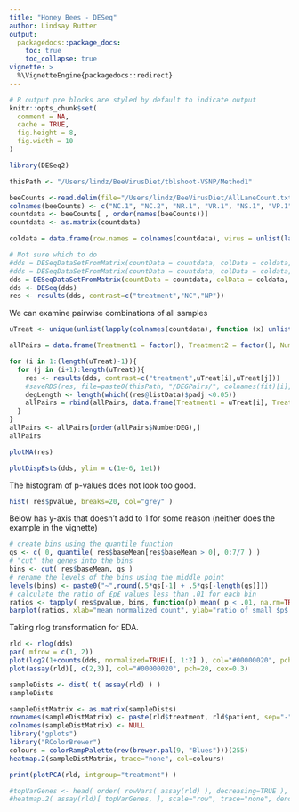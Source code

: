 ```yaml
---
title: "Honey Bees - DESeq"
author: Lindsay Rutter
output:
  packagedocs::package_docs:
    toc: true
    toc_collapse: true
vignette: >
  %\VignetteEngine{packagedocs::redirect}
---
```


<meta http-equiv="content-type" content="text/html;charset=utf-8" />

```r
# R output pre blocks are styled by default to indicate output
knitr::opts_chunk$set(
  comment = NA,
  cache = TRUE,
  fig.height = 8,
  fig.width = 10
)
```

```r
library(DESeq2)

thisPath <- "/Users/lindz/BeeVirusDiet/tblshoot-VSNP/Method1"

beeCounts <-read.delim(file="/Users/lindz/BeeVirusDiet/AllLaneCount.txt",row.names=1,stringsAsFactors = FALSE)
colnames(beeCounts) <- c("NC.1", "NC.2", "NR.1", "VR.1", "NS.1", "VP.1", "NS.2", "VR.2", "NP.1", "VP.2", "VC.1", "NP.2", "VP.3", "NP.3", "VS.1", "VS.2", "VC.2", "NC.3", "VP.4", "NC.4", "NR.2", "VC.3", "VC.4", "NP.4", "VR.3", "NC.5", "VS.3", "NP.5", "VC.5", "VS.4", "NS.3", "VS.5", "VP.5", "NR.3", "NR.4", "VC.6", "NS.4", "NC.6", "NP.6", "VR.4", "NR.5", "NR.6", "NS.5", "VP.6", "NS.6", "VR.5", "VR.6", "VS.6")
countdata <- beeCounts[ , order(names(beeCounts))]
countdata <- as.matrix(countdata)

coldata = data.frame(row.names = colnames(countdata), virus = unlist(lapply(colnames(countdata), function (x) substring(unlist(strsplit(x, "[.]"))[1],1,1))), diet = unlist(lapply(colnames(countdata), function (x) substring(unlist(strsplit(x, "[.]"))[1],2,2))), treatment = unlist(lapply(colnames(countdata), function (x) unlist(strsplit(x, "[.]"))[1])))

# Not sure which to do
#dds = DESeqDataSetFromMatrix(countData = countdata, colData = coldata, design = ~ virus + diet + virus:diet)
#dds = DESeqDataSetFromMatrix(countData = countdata, colData = coldata, design = ~ virus + diet + virus:diet)
dds = DESeqDataSetFromMatrix(countData = countdata, colData = coldata, design = ~ treatment)
dds <- DESeq(dds)
res <- results(dds, contrast=c("treatment","NC","NP"))
```

We can examine pairwise combinations of all samples

```r
uTreat <- unique(unlist(lapply(colnames(countdata), function (x) unlist(strsplit(x, "[.]"))[1])))

allPairs = data.frame(Treatment1 = factor(), Treatment2 = factor(), NumberDEG = numeric())

for (i in 1:(length(uTreat)-1)){
  for (j in (i+1):length(uTreat)){
    res <- results(dds, contrast=c("treatment",uTreat[i],uTreat[j]))
    #saveRDS(res, file=paste0(thisPath, "/DEGPairs/", colnames(fit)[i], colnames(fit)[j],".Rds"))
    degLength <- length(which((res@listData)$padj <0.05))
    allPairs = rbind(allPairs, data.frame(Treatment1 = uTreat[i], Treatment2 = uTreat[j], NumberDEG = degLength))
  }
}
allPairs <- allPairs[order(allPairs$NumberDEG),]
allPairs
```

```r
plotMA(res)
```

```r
plotDispEsts(dds, ylim = c(1e-6, 1e1))
```

The histogram of p-values does not look too good. 

```r
hist( res$pvalue, breaks=20, col="grey" )
```

Below has y-axis that doesn't add to 1 for some reason (neither does the example in the vignette)

```r
# create bins using the quantile function
qs <- c( 0, quantile( res$baseMean[res$baseMean > 0], 0:7/7 ) )
# "cut" the genes into the bins
bins <- cut( res$baseMean, qs )
# rename the levels of the bins using the middle point
levels(bins) <- paste0("~",round(.5*qs[-1] + .5*qs[-length(qs)]))
# calculate the ratio of £p£ values less than .01 for each bin
ratios <- tapply( res$pvalue, bins, function(p) mean( p < .01, na.rm=TRUE ) ) # plot these ratios
barplot(ratios, xlab="mean normalized count", ylab="ratio of small $p$ values")
```

Taking rlog transformation for EDA.

```r
rld <- rlog(dds)
par( mfrow = c(1, 2))
plot(log2(1+counts(dds, normalized=TRUE)[, 1:2] ), col="#00000020", pch=20, cex=0.3)
plot(assay(rld)[, c(2,3)], col="#00000020", pch=20, cex=0.3)
```

```r
sampleDists <- dist( t( assay(rld) ) )
sampleDists
```

```r
sampleDistMatrix <- as.matrix(sampleDists)
rownames(sampleDistMatrix) <- paste(rld$treatment, rld$patient, sep="-")
colnames(sampleDistMatrix) <- NULL
library("gplots")
library("RColorBrewer")
colours = colorRampPalette(rev(brewer.pal(9, "Blues")))(255)
heatmap.2(sampleDistMatrix, trace="none", col=colours)
```


```r
print(plotPCA(rld, intgroup="treatment") )
```

```r
#topVarGenes <- head( order( rowVars( assay(rld) ), decreasing=TRUE ), 35 )
#heatmap.2( assay(rld)[ topVarGenes, ], scale="row", trace="none", dendrogram="column", col = colorRampPalette( rev(brewer.pal(9, "RdBu")) )(255))
```